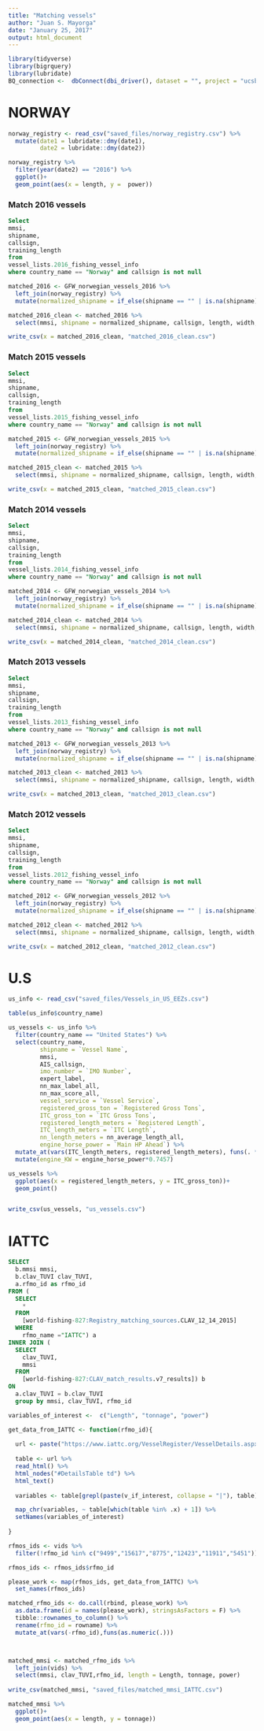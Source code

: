 ```yaml
---
title: "Matching vessels"
author: "Juan S. Mayorga"
date: "January 25, 2017"
output: html_document
---
```


```r
library(tidyverse)
library(bigrquery)
library(lubridate)
BQ_connection <-  dbConnect(dbi_driver(), dataset = "", project = "ucsb-gfw")

```

# NORWAY
```r
norway_registry <- read_csv("saved_files/norway_registry.csv") %>% 
  mutate(date1 = lubridate::dmy(date1),
         date2 = lubridate::dmy(date2))
```

```r
norway_registry %>% 
  filter(year(date2) == "2016") %>% 
  ggplot()+
  geom_point(aes(x = length, y =  power))
```


### Match 2016 vessels

```sql
Select
mmsi, 
shipname,
callsign,
training_length
from 
vessel_lists.2016_fishing_vessel_info
where country_name == "Norway" and callsign is not null
```

```r
matched_2016 <- GFW_norwegian_vessels_2016 %>% 
  left_join(norway_registry) %>% 
  mutate(normalized_shipname = if_else(shipname == "" | is.na(shipname),name,shipname))

matched_2016_clean <- matched_2016 %>% 
  select(mmsi, shipname = normalized_shipname, callsign, length, width, power, tonnage)

write_csv(x = matched_2016_clean, "matched_2016_clean.csv")
```

### Match 2015 vessels

```sql
Select
mmsi, 
shipname,
callsign,
training_length
from 
vessel_lists.2015_fishing_vessel_info
where country_name == "Norway" and callsign is not null
```

```r
matched_2015 <- GFW_norwegian_vessels_2015 %>% 
  left_join(norway_registry) %>% 
  mutate(normalized_shipname = if_else(shipname == "" | is.na(shipname),name,shipname))

matched_2015_clean <- matched_2015 %>% 
  select(mmsi, shipname = normalized_shipname, callsign, length, width, power, tonnage)

write_csv(x = matched_2015_clean, "matched_2015_clean.csv")
```

### Match 2014 vessels

```sql
Select
mmsi, 
shipname,
callsign,
training_length
from 
vessel_lists.2014_fishing_vessel_info
where country_name == "Norway" and callsign is not null
```

```r
matched_2014 <- GFW_norwegian_vessels_2014 %>% 
  left_join(norway_registry) %>% 
  mutate(normalized_shipname = if_else(shipname == "" | is.na(shipname),name,shipname))

matched_2014_clean <- matched_2014 %>% 
  select(mmsi, shipname = normalized_shipname, callsign, length, width, power, tonnage)

write_csv(x = matched_2014_clean, "matched_2014_clean.csv")
```

### Match 2013 vessels

```sql
Select
mmsi, 
shipname,
callsign,
training_length
from 
vessel_lists.2013_fishing_vessel_info
where country_name == "Norway" and callsign is not null
```

```r
matched_2013 <- GFW_norwegian_vessels_2013 %>% 
  left_join(norway_registry) %>% 
  mutate(normalized_shipname = if_else(shipname == "" | is.na(shipname),name,shipname))

matched_2013_clean <- matched_2013 %>% 
  select(mmsi, shipname = normalized_shipname, callsign, length, width, power, tonnage)

write_csv(x = matched_2013_clean, "matched_2013_clean.csv")
```

### Match 2012 vessels

```sql
Select
mmsi, 
shipname,
callsign,
training_length
from 
vessel_lists.2012_fishing_vessel_info
where country_name == "Norway" and callsign is not null
```

```r
matched_2012 <- GFW_norwegian_vessels_2012 %>% 
  left_join(norway_registry) %>% 
  mutate(normalized_shipname = if_else(shipname == "" | is.na(shipname),name,shipname))

matched_2012_clean <- matched_2012 %>% 
  select(mmsi, shipname = normalized_shipname, callsign, length, width, power, tonnage)

write_csv(x = matched_2012_clean, "matched_2012_clean.csv")
```

# U.S

```r
us_info <- read_csv("saved_files/Vessels_in_US_EEZs.csv") 

table(us_info$country_name)

us_vessels <- us_info %>% 
  filter(country_name == "United States") %>% 
  select(country_name, 
         shipname = `Vessel Name`, 
         mmsi, 
         AIS_callsign, 
         imo_number = `IMO Number`, 
         expert_label,
         nn_max_label_all, 
         nn_max_score_all,  
         vessel_service = `Vessel Service`, 
         registered_gross_ton = `Registered Gross Tons`,
         ITC_gross_ton = `ITC Gross Tons`,
         registered_length_meters = `Registered Length`,
         ITC_length_meters = `ITC Length`, 
         nn_length_meters = nn_average_length_all,
         engine_horse_power = `Main HP Ahead`) %>% 
  mutate_at(vars(ITC_length_meters, registered_length_meters), funs(. * 0.3048)) %>% 
  mutate(engine_KW = engine_horse_power*0.7457)

us_vessels %>% 
  ggplot(aes(x = registered_length_meters, y = ITC_gross_ton))+
  geom_point()


write_csv(us_vessels, "us_vessels.csv")
```



# IATTC

```sql
SELECT
  b.mmsi mmsi,
  b.clav_TUVI clav_TUVI,
  a.rfmo_id as rfmo_id
FROM ( 
  SELECT
    *
  FROM
    [world-fishing-827:Registry_matching_sources.CLAV_12_14_2015]
  WHERE
    rfmo_name ="IATTC") a
INNER JOIN (
  SELECT
    clav_TUVI,
    mmsi
  FROM
    [world-fishing-827:CLAV_match_results.v7_results]) b
ON
  a.clav_TUVI = b.clav_TUVI
  group by mmsi, clav_TUVI, rfmo_id
```

```r
variables_of_interest <-  c("Length", "tonnage", "power")

get_data_from_IATTC <- function(rfmo_id){
  
  url <- paste("https://www.iattc.org/VesselRegister/VesselDetails.aspx?VesNo=", rfmo_id ,sep = "")
  
  table <- url %>%
  read_html() %>%
  html_nodes("#DetailsTable td") %>% 
  html_text()
  
  variables <- table[grepl(paste(v_if_interest, collapse = "|"), table)]

  map_chr(variables, ~ table[which(table %in% .x) + 1]) %>% 
  setNames(variables_of_interest)
  
}

rfmos_ids <- vids %>% 
  filter(!rfmo_id %in% c("9499","15617","8775","12423","11911","5451"))

rfmos_ids <- rfmos_ids$rfmo_id

please_work <- map(rfmos_ids, get_data_from_IATTC) %>% 
  set_names(rfmos_ids) 

matched_rfmo_ids <- do.call(rbind, please_work) %>% 
  as.data.frame(id = names(please_work), stringsAsFactors = F) %>% 
  tibble::rownames_to_column() %>% 
  rename(rfmo_id = rowname) %>% 
  mutate_at(vars(-rfmo_id),funs(as.numeric(.))) 



matched_mmsi <- matched_rfmo_ids %>% 
  left_join(vids) %>% 
  select(mmsi, clav_TUVI,rfmo_id, length = Length, tonnage, power)
  
write_csv(matched_mmsi, "saved_files/matched_mmsi_IATTC.csv")

matched_mmsi %>% 
  ggplot()+
  geom_point(aes(x = length, y = tonnage))
```

